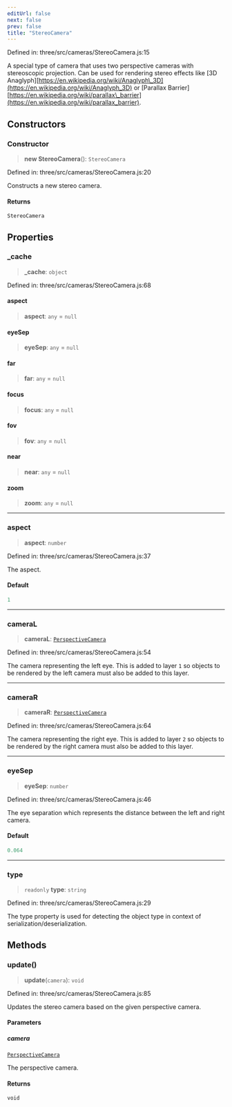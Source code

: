 ```yaml
---
editUrl: false
next: false
prev: false
title: "StereoCamera"
---
```


Defined in: three/src/cameras/StereoCamera.js:15

A special type of camera that uses two perspective cameras with
stereoscopic projection. Can be used for rendering stereo effects
like [3D Anaglyph][https://en.wikipedia.org/wiki/Anaglyph\_3D](https://en.wikipedia.org/wiki/Anaglyph_3D) or
[Parallax Barrier][https://en.wikipedia.org/wiki/parallax\_barrier](https://en.wikipedia.org/wiki/parallax_barrier).

## Constructors

### Constructor

> **new StereoCamera**(): `StereoCamera`

Defined in: three/src/cameras/StereoCamera.js:20

Constructs a new stereo camera.

#### Returns

`StereoCamera`

## Properties

### \_cache

> **\_cache**: `object`

Defined in: three/src/cameras/StereoCamera.js:68

#### aspect

> **aspect**: `any` = `null`

#### eyeSep

> **eyeSep**: `any` = `null`

#### far

> **far**: `any` = `null`

#### focus

> **focus**: `any` = `null`

#### fov

> **fov**: `any` = `null`

#### near

> **near**: `any` = `null`

#### zoom

> **zoom**: `any` = `null`

***

### aspect

> **aspect**: `number`

Defined in: three/src/cameras/StereoCamera.js:37

The aspect.

#### Default

```ts
1
```

***

### cameraL

> **cameraL**: [`PerspectiveCamera`](Three.PerspectiveCamera.html)

Defined in: three/src/cameras/StereoCamera.js:54

The camera representing the left eye. This is added to layer `1` so objects to be
rendered by the left camera must also be added to this layer.

***

### cameraR

> **cameraR**: [`PerspectiveCamera`](Three.PerspectiveCamera.html)

Defined in: three/src/cameras/StereoCamera.js:64

The camera representing the right eye. This is added to layer `2` so objects to be
rendered by the right camera must also be added to this layer.

***

### eyeSep

> **eyeSep**: `number`

Defined in: three/src/cameras/StereoCamera.js:46

The eye separation which represents the distance
between the left and right camera.

#### Default

```ts
0.064
```

***

### type

> `readonly` **type**: `string`

Defined in: three/src/cameras/StereoCamera.js:29

The type property is used for detecting the object type
in context of serialization/deserialization.

## Methods

### update()

> **update**(`camera`): `void`

Defined in: three/src/cameras/StereoCamera.js:85

Updates the stereo camera based on the given perspective camera.

#### Parameters

##### camera

[`PerspectiveCamera`](Three.PerspectiveCamera.html)

The perspective camera.

#### Returns

`void`
